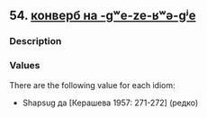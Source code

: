 ## 54. <a href =  'https://agricolamz.github.io/The_Circassian_Isoglosses_Database/54.html'>конверб на -gʷe-ze-ʁʷə-gʲe</a>
### Description



### Values
There are the following value for each idiom:

* Shapsug  да [Керашева 1957: 271-272] (редко)

